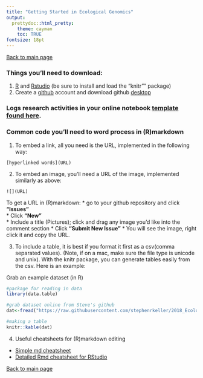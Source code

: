 ```yaml
---
title: "Getting Started in Ecological Genomics"
output:
  prettydoc::html_pretty:
    theme: cayman
    toc: TRUE
fontsize: 18pt
---
```


[Back to main page](https://stephenrkeller.github.io/2018_Ecological_Genomics/)

### Things you'll need to download:
1. [R](https://www.r-project.org/) and [Rstudio](https://www.rstudio.com/) (be sure to install and load the "knitr"" package)
2. Create a [github](https://github.com/) account and download github [desktop](https://desktop.github.com/)


### Logs research activities in your online notebook [template found here](https://github.com/stephenrkeller/Ecological-Genomics/blob/master/Template_online_notebook.Rmd).   

### Common code you'll need to word process in (R)markdown  

1. To embed a link, all you need is the URL, implemented in the following way:   
```
[hyperlinked words](URL)
```

2. To embed an image, you'll need a URL of the image, implemented similarly as above:
```
![](URL)
```
To get a URL in (R)markdown:
    * go to your github repository and click **"Issues"**    
    * Click **"New"**    
    * Include a title (Pictures); click and drag any image you'd like into the comment section
    * Click **"Submit New Issue"** 
    * You will see the image, right click it and copy the URL.     

3. To include a table, it is best if you format it first as a csv(comma separated values). (Note, if on a mac, make sure the file type is unicode and unix). With the knitr package, you can generate tables easily from the csv. Here is an example: 

Grab an example dataset (in R)    

```r
#package for reading in data
library(data.table)

#grab dataset online from Steve's github
dat<-fread("https://raw.githubusercontent.com/stephenrkeller/2018_Ecological_Genomics/master/data/Example_data.csv")

#making a table
knitr::kable(dat)
```


4. Useful cheatsheets for (R)markdown editing

  * [Simple md cheatsheet](https://beegit.com/markdown-cheat-sheet)
  * [Detailed Rmd cheatsheet for RStudio](http://www.rstudio.com/wp-content/uploads/2016/03/rmarkdown-cheatsheet-2.0.pdf)


[Back to main page](https://stephenrkeller.github.io/Ecological-Genomics/)
